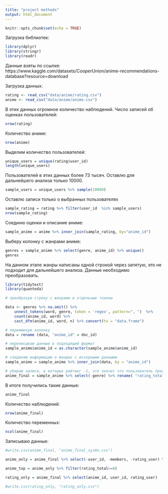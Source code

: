 ---
title: "project methods"
output: html_document
---

```{r setup, include=FALSE}
knitr::opts_chunk$set(echo = TRUE)
```

Загрузка библиотек:
```{r}
library(dplyr)
library(stringr)
library(readr)
```


Данные взяты по ссылке: https://www.kaggle.com/datasets/CooperUnion/anime-recommendations-database?resource=download

Загрузка данных:
```{r}
rating <- read_csv("data/anime/rating.csv")
anime <- read_csv("data/anime/anime.csv")
```

В этих данных огромное количество наблюдений. Число записей об оценках пользователей:
```{r}
nrow(rating)
```
Количество аниме:

```{r}
nrow(anime)
```

Выделим количество пользователей:
```{r}
unique_users = unique(rating$user_id)
length(unique_users)
```

Пользователей в этих данных более 73 тысяч. Оставлю для дальнейшего анализа только 10000.

```{r}
sample_users = unique_users %>% sample(10000)
```

Оставлю записи только о выбранных пользователях

```{r}
sample_rating = rating %>% filter(user_id  %in% sample_users)
nrow(sample_rating)
```
Соединю оценки и описание аниме:

```{r}
sample_anime = anime %>% inner_join(sample_rating, by="anime_id")
```

Выберу колонку с жанрами аниме:

```{r}
genres = sample_anime %>% select(genre, anime_id) %>% unique()
genres
```

На данном этапе жанры написаны одной строкой через запятую, это не подходит для дальнейшего анализа. Данные необходимо преобразовать.

```{r}
library(tidytext)
library(quanteda)

# преобразую строку с жанрами в отдельные токены

data <- genres %>% na.omit() %>% 
    unnest_tokens(word, genre, token = 'regex', pattern=", ")  %>%
    count(anime_id, word) %>%
    cast_dfm(anime_id, word, n) %>% convert(to = "data.frame")

# переименую колонку 
data = rename (data, "anime_id" = doc_id)

# переписываю данные в подходящий формат
sample_anime$anime_id = as.character(sample_anime$anime_id)

# соединяю информацию о жанрых с исходными данными
sample_anime = sample_anime %>% inner_join(data, by = "anime_id")

# убираю записи, в которых рейтинг -1, это значит что пользователь просмотрел, но не оценил аниме. Такие записи мне не нужны
anime_final = sample_anime %>% select(-genre) %>% rename( "rating_total" = "rating.x", "rating_user" = "rating.y") %>% filter(rating_user != -1)
```


В итоге получились такие данные:
```{r}
anime_final
```
Количество наблюдений:
```{r}
nrow(anime_final)
```
Количество переменных:
```{r}
ncol(anime_final)
```

Записываю данные:

```{r}
#write.csv(anime_final, "anime_final_sysAn.csv")
```


```{r}
anime_only = anime_final %>% select(-user_id, -members, -rating_user) %>% unique()
```
```{r}
anime_top = anime_only %>% filter(rating_total>=8)
```



```{r}
rating_only = anime_final %>% select(anime_id, user_id, rating_user)
```


```{r}
#write.csv(rating_only, "rating_only.csv")
```


